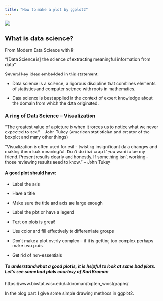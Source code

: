 ```yaml
---
title: "How to make a plot by ggplot2"
---
```


![](Data.png)


## What is data science?

From Modern Data Science with R: 

“[Data Science is] the science of extracting meaningful information from data” 

Several key ideas embedded in this statement: 

- Data science is a science, a rigorous discipline that combines elements of statistics and computer science with roots in mathematics.

- Data science is best applied in the context of expert knowledge about the domain from which the data originated.


### A ring of Data Science -- Visualization

“The greatest value of a picture is when it forces us to notice what we never expected to see.”
– John Tukey (American statistician and creator of the boxplot and many other things)

“Visualization is often used for evil - twisting insignificant data changes and making them look meaningful. Don’t do that crap if you want to be my friend. Present results clearly and honestly. If something isn’t working - those reviewing results need to know.” 
– John Tukey

#### A good plot should have:
- Label the axis

- Have a title

- Make sure the title and axis are large enough

- Label the plot or have a legend

- Text on plots is great!

- Use color and fill effectively to differentiate groups

- Don’t make a plot overly complex – if it is getting too complex
perhaps make two plots

- Get rid of non-essentials

##### To understand what a good plot is, it is helpful to look at some bad plots. Let’s see some bad plots courtesy of Karl Broman:

https://www.biostat.wisc.edu/~kbroman/topten_worstgraphs/

In the blog part, I give some simple drawing methods in ggplot2.

